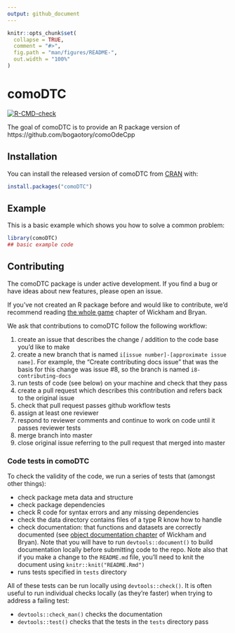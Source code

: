 ```yaml
---
output: github_document
---
```


<!-- README.md is generated from README.Rmd. Please edit that file -->

```r
knitr::opts_chunk$set(
  collapse = TRUE,
  comment = "#>",
  fig.path = "man/figures/README-",
  out.width = "100%"
)
```

# comoDTC

<!-- badges: start -->
[![R-CMD-check](https://github.com/ben18785/comoDTC/workflows/R-CMD-check/badge.svg)](https://github.com/ben18785/comoDTC/actions)
<!-- badges: end -->

The goal of comoDTC is to provide an R package version of https://github.com/bogaotory/comoOdeCpp

## Installation

You can install the released version of comoDTC from [CRAN](https://CRAN.R-project.org) with:

``` r
install.packages("comoDTC")
```

## Example

This is a basic example which shows you how to solve a common problem:

```r
library(comoDTC)
## basic example code
```

## Contributing
The comoDTC package is under active development. If you find a bug or have ideas about new features, please open an issue.

If you've not created an R package before and would like to contribute, we'd recommend reading [the whole game](https://r-pkgs.org/whole-game.html) chapter of Wickham and Bryan.

We ask that contributions to comoDTC follow the following workflow:

1. create an issue that describes the change / addition to the code base you'd like to make
2. create a new branch that is named `i[issue number]-[approximate issue name]`. For example, the "Create contributing docs issue" that was the basis for this change was issue #8, so the branch is named `i8-contributing-docs`
3. run tests of code (see below) on your machine and check that they pass
4. create a pull request which describes this contribution and refers back to the original issue
5. check that pull request passes github workflow tests
6. assign at least one reviewer
7. respond to reviewer comments and continue to work on code until it passes reviewer tests
8. merge branch into master
9. close original issue referring to the pull request that merged into master

### Code tests in comoDTC
To check the validity of the code, we run a series of tests that (amongst other things):

- check package meta data and structure
- check package dependencies
- check R code for syntax errors and any missing dependencies
- check the data directory contains files of a type R know how to handle
- check documentation: that functions and datasets are correctly documented (see [object documentation chapter](https://r-pkgs.org/man.html) of Wickham and Bryan). Note that you will have to run `devtools::document()` to build documentation locally before submitting code to the repo. Note also that if you make a change to the `README.md` file, you'll need to knit the document using `knitr::knit("README.Rmd")`
- runs tests specified in `tests` directory

All of these tests can be run locally using `devtools::check()`. It is often useful to run individual checks locally (as they're faster) when trying to address a failing test:

- `devtools::check_man()` checks the documentation
- `devtools::test()` checks that the tests in the `tests` directory pass

